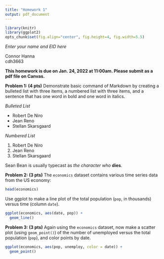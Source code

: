 ```yaml
---
title: "Homework 1"
output: pdf_document
---
```


```r
library(knitr)
library(ggplot2)
opts_chunk$set(fig.align="center", fig.height=4, fig.width=5.5)
```

*Enter your name and EID here*

Connor Hanna   
cdh3663

**This homework is due on Jan. 24, 2022 at 11:00am. Please submit as a pdf file on Canvas.**


**Problem 1: (4 pts)** Demonstrate basic command of Markdown by creating a bulleted list with three items, a numbered list with three items, and a sentence that has one word in bold and one word in italics.

*Bulleted List*

* Robert De Niro
* Jean Reno
* Stellan Skarsgaard

*Numbered List*

1. Robert De Niro
2. Jean Reno
3. Stellan Skarsgaard

Sean Bean is usually typecast as *the character who* **dies**. 

**Problem 2: (3 pts)** The `economics` dataset contains various time series data from the US economy:

```r
head(economics)
```

Use ggplot to make a line plot of the total population (`pop`, in thousands) versus time (column `date`).

```r
ggplot(economics, aes(date, pop)) + 
  geom_line()
```

**Problem 3: (3 pts)** Again using the `economics` dataset, now make a scatter plot (using `geom_point()`) of the number of unemployed versus the total population (`pop`), and color points by date.

```r
ggplot(economics, aes(pop, unemploy, color = date)) +
  geom_point()
```
